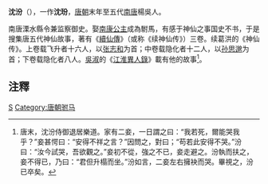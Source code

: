 '''沈汾'''（{{bd|?||?||}}），一作'''沈玢'''，[[唐朝|唐朝]]末年至五代[[南唐|南唐]]楊吳人。

南唐溧水縣令兼监察御史。娶[[南康公主_(唐朝)|南康公主]]成為駙馬，有感于神仙之事国史不书，于是搜集唐五代神仙故事，著有《[[續仙傳|續仙傳]]》（或称《续神仙传》）三卷。续葛洪的《神仙传》。上卷载飞升者十六人，以[[張志和_(唐朝)|张志和]]为首；中卷载隐化者十二人，以[[孙思邈|孙思邈]]为首；下卷载隐化者八人。[[吳淑|吳淑]]的《[[江淮異人錄|江淮異人錄]]》載有他的故事<ref>唐末，沈汾侍御退居樂道。家有二妾，一日謂之曰：“我若死，爾能哭我乎？”妾甚愕曰：“安得不祥之言？”因問之，對曰；“苟若此安得不哭。”汾曰：“汝今試哭，吾欲觀之。”妾初不從，強之不已，妾走避之。汾執而扶之，妾不得已，乃曰：“君但升榻而坐。”汾如言，二妾左右擁袂而哭。畢視之，汾已卒矣。</ref>。

==注釋==
<div class="references-small">
<references />
</div>

[[Category:五代十國人物|S]]
[[Category:唐朝驸马|Category:唐朝驸马]]